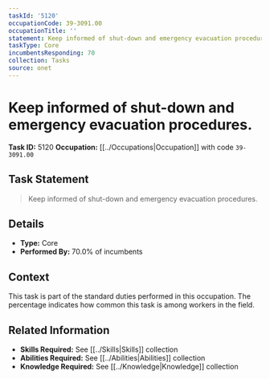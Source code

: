 ```yaml
---
taskId: '5120'
occupationCode: 39-3091.00
occupationTitle: ''
statement: Keep informed of shut-down and emergency evacuation procedures.
taskType: Core
incumbentsResponding: 70
collection: Tasks
source: onet
---
```

# Keep informed of shut-down and emergency evacuation procedures.

**Task ID:** 5120
**Occupation:** [[../Occupations|Occupation]] with code `39-3091.00`

## Task Statement

> Keep informed of shut-down and emergency evacuation procedures.

## Details

- **Type:** Core
- **Performed By:** 70.0% of incumbents

## Context

This task is part of the standard duties performed in this occupation. The percentage indicates how common this task is among workers in the field.

## Related Information

- **Skills Required:** See [[../Skills|Skills]] collection
- **Abilities Required:** See [[../Abilities|Abilities]] collection
- **Knowledge Required:** See [[../Knowledge|Knowledge]] collection

